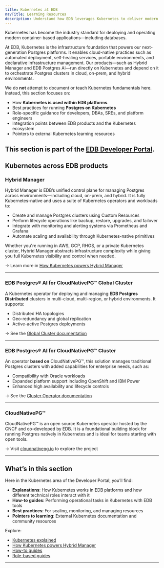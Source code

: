 ```yaml
---
title: Kubernetes at EDB
navTitle: Learning Resources
description: Understand how EDB leverages Kubernetes to deliver modern Postgres services, and how you can work with Kubernetes-based tools and practices across our platform.
---
```


Kubernetes has become the industry standard for deploying and operating modern container-based applications—including databases.

At EDB, Kubernetes is the infrastructure foundation that powers our next-generation Postgres platforms. It enables cloud-native practices such as automated deployment, self-healing services, portable environments, and declarative infrastructure management. Our products—such as Hybrid Manager and EDB Postgres AI—run directly on Kubernetes and depend on it to orchestrate Postgres clusters in cloud, on-prem, and hybrid environments.

We do **not** attempt to document or teach Kubernetes fundamentals here. Instead, this section focuses on:

-   How **Kubernetes is used within EDB platforms**
-   Best practices for running **Postgres on Kubernetes**
-   Role-specific guidance for developers, DBAs, SREs, and platform engineers
-   Integration points between EDB products and the Kubernetes ecosystem
-   Pointers to external Kubernetes learning resources

This section is part of the [EDB Developer Portal](/portal).
---

## Kubernetes across EDB products

### Hybrid Manager

Hybrid Manager is EDB’s unified control plane for managing Postgres across environments—including cloud, on-prem, and hybrid. It is fully Kubernetes-native and uses a suite of Kubernetes operators and workloads to:

-   Create and manage Postgres clusters using Custom Resources
-   Perform lifecycle operations like backup, restore, upgrades, and failover
-   Integrate with monitoring and alerting systems via Prometheus and Grafana
-   Automate scaling and availability through Kubernetes-native primitives

Whether you're running in AWS, GCP, RHOS, or a private Kubernetes cluster, Hybrid Manager abstracts infrastructure complexity while giving you full Kubernetes visibility and control when needed.

→ Learn more in [How Kubernetes powers Hybrid Manager](/portal/kubernetes/learn/explained/k8s-in-hybrid-manager)

* * *

### EDB Postgres® AI for CloudNativePG™ Global Cluster

A Kubernetes operator for deploying and managing **EDB Postgres Distributed** clusters in multi-cloud, multi-region, or hybrid environments. It supports:

-   Distributed HA topologies
-   Geo-redundancy and global replication
-   Active-active Postgres deployments

→ See the [Global Cluster documentation](https://www.enterprisedb.com/docs/edb-postgres-ai/platforms-and-tools/kubernetes/)

* * *

### EDB Postgres® AI for CloudNativePG™ Cluster

An operator **based on** CloudNativePG™, this solution manages traditional Postgres clusters with added capabilities for enterprise needs, such as:

-   Compatibility with Oracle workloads
-   Expanded platform support including OpenShift and IBM Power
-   Enhanced high availability and lifecycle controls

→ See the [Cluster Operator documentation](https://www.enterprisedb.com/docs/edb-postgres-ai/platforms-and-tools/kubernetes/)

* * *

### CloudNativePG™

CloudNativePG™ is an open source Kubernetes operator hosted by the CNCF and co-developed by EDB. It is a foundational building block for running Postgres natively in Kubernetes and is ideal for teams starting with open tools.

→ Visit [cloudnativepg.io](https://cloudnativepg.io) to explore the project

* * *

## What’s in this section

Here in the Kubernetes area of the Developer Portal, you’ll find:

-   **Explanations**: How Kubernetes works in EDB platforms and how different technical roles interact with it
-   **How-to guides**: Performing operational tasks in Kubernetes with EDB tools
-   **Best practices**: For scaling, monitoring, and managing resources
-   **Pointers to learning**: External Kubernetes documentation and community resources

Explore:

- [Kubernetes explained](/portal/kubernetes/learn/explained/kubernetes-explained)
- [How Kubernetes powers Hybrid Manager](/portal/kubernetes/learn/explained/hybrid-manager/k8s-in-hybrid-manager)
- [How-to guides](/portal/learn/how-to)
- [Role-based guides](/portal/learn/explained/for)

---

